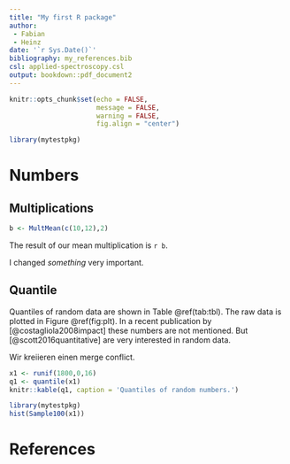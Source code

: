 ```yaml
---
title: "My first R package"
author: 
 - Fabian
 - Heinz
date: '`r Sys.Date()`'
bibliography: my_references.bib
csl: applied-spectroscopy.csl
output: bookdown::pdf_document2
---
```


```r
knitr::opts_chunk$set(echo = FALSE,
                      message = FALSE,
                      warning = FALSE,
                      fig.align = "center")
```

```r
library(mytestpkg)
```
# Numbers

## Multiplications

```r
b <- MultMean(c(10,12),2)
```

The result of our mean multiplication is `r b`.

I changed *something* very important.

## Quantile
Quantiles of random data are shown in Table \@ref(tab:tbl). The raw data is plotted in Figure \@ref(fig:plt). In a recent publication by [@costagliola2008impact] 
these numbers are not mentioned. But [@scott2016quantitative] are very interested in random data.

Wir kreiieren einen merge conflict.

```r
x1 <- runif(1800,0,16) 
q1 <- quantile(x1)  
knitr::kable(q1, caption = 'Quantiles of random numbers.')
```

```r
library(mytestpkg)
hist(Sample100(x1))
```

# References
